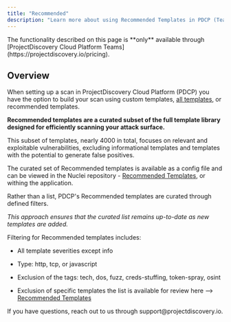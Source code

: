 ```yaml
---
title: "Recommended"
description: "Learn more about using Recommended Templates in PDCP (Teams)"
---
```


<Info>
  The functionality described on this page is **only** available through
  [ProjectDiscovery Cloud Platform Teams](https://projectdiscovery.io/pricing).
</Info>

## Overview

When setting up a scan in ProjectDiscovery Cloud Platform (PDCP) you have the option to build your scan using custom templates, [all templates](https://github.com/projectdiscovery/nuclei-templates), or recommended templates.

**Recommended templates are a curated subset of the full template library designed for efficiently scanning your attack surface.**

This subset of templates, nearly 4000 in total, focuses on relevant and exploitable vulnerabilities, excluding informational templates and templates with the potential to generate false positives.

The curated set of Recommended templates is available as a config file and can be viewed in the Nuclei repository - [Recommended Templates](https://github.com/projectdiscovery/nuclei-templates/blob/main/config/recommended.yml), or withing the application.

Rather than a list, PDCP's Recommended templates are curated through defined filters.

_This approach ensures that the curated list remains up-to-date as new templates are added._

Filtering for Recommended templates includes:

- All template severities except info

- Type: http, tcp, or javascript

- Exclusion of the tags: tech, dos, fuzz, creds-stuffing, token-spray, osint

- Exclusion of specific templates the list is available for review here --> [Recommended Templates](https://github.com/projectdiscovery/nuclei-templates/blob/main/config/recommended.yml)

<Note>
  If you have questions, reach out to us through support@projectdiscovery.io.
</Note>
